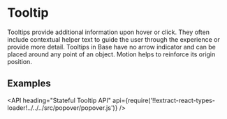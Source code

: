 <!--
Copyright (c) 2018 Uber Technologies, Inc.

This source code is licensed under the MIT license found in the
LICENSE file in the root directory of this source tree.
-->




# Tooltip

Tooltips provide additional information upon hover or click. They often include
contextual helper text to guide the user through the experience or provide more detail.
Tooltips in Base have no arrow indicator and can be placed around any point of an object.
Motion helps to reinforce its origin position.

## Examples

<Example title="Stateful Tooltip" path="examples/tooltip/stateful.js">
  <Stateful />
</Example>

<Example title="Stateful Tooltip with Complex Content" path="examples/tooltip/stateful-complex-content.js">
  <StatefulComplexContent />
</Example>

<API
  heading="Stateful Tooltip API"
  api={require('!!extract-react-types-loader!../../../src/popover/popover.js')}
/>
